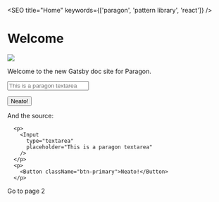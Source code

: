 
<SEO title="Home" keywords={['paragon', 'pattern library', 'react']} />

# Welcome

<p><img src={heroImage} /></p>

Welcome to the new Gatsby doc site for Paragon.

<p>
  <Input
    type="textarea"
    placeholder="This is a paragon textarea"
  />
</p>
<p>
  <Button className="btn-primary">Neato!</Button>
</p>

And the source:

```
  <p>
    <Input
      type="textarea"
      placeholder="This is a paragon textarea"
    />
  </p>
  <p>
    <Button className="btn-primary">Neato!</Button>
  </p>
```
<p>
  <Link to="/page-2/">Go to page 2</Link>
</p>

